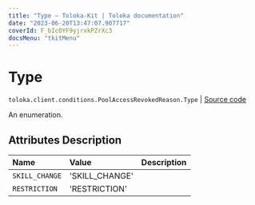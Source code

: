 ```yaml
---
title: "Type — Toloka-Kit | Toloka documentation"
date: "2023-06-20T13:47:07.907717"
coverId: F_bIcOYF9yjrxkPZrXc3
docsMenu: "tkitMenu"
---
```


# Type

`toloka.client.conditions.PoolAccessRevokedReason.Type` | [Source code](https://github.com/Toloka/toloka-kit/blob/v1.2.0/src/client/conditions.py#L263)

An enumeration.

## Attributes Description

| Name | Value | Description |
| :------| :-----------| :----------| 
`SKILL_CHANGE`|'SKILL_CHANGE'|
`RESTRICTION`|'RESTRICTION'|
